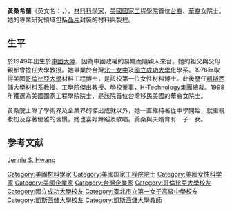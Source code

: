 {{Infobox academic
| honorific_prefix   =
| name               = 黃桑希蘭
| honorific_suffix   =
| native_name        = 
| native_name_lang   = 
| image              = 
| image_size         = 
| alt                = 
| caption            = 
| birth_name         = <!-- Use only if different from full/othernames -->
| birth_date         = {{Birth year and age|1949}}
| birth_place        = {{TWN}}
| death_date         = <!-- {{death date and age|YYYY|MM|DD|YYYY|MM|DD}} (death date then birth date) --> 
| death_place        = 
| death_cause        = 
| region             =
| nationality        = 
| period             = 
| occupation         = 
| title              = 
{{ubl
|美國國家工程院院士（1998）
|凱司西儲大學教授
|H-Technologies總裁
}}
| boards             = <!-- Board or similar positions extraneous to main occupation   -->
| known_for          =
| spouse             = 
| children           = 
| signature          = 
| signature_alt      = 
| signature_size     = 
| era                = 
| language           = 
| discipline         = <!-- Major academic discipline - e.g. Physicist, Sociologist, New Testament scholar, Ancient Near Eastern Linguist -->
| sub_discipline     = <!-- Academic discipline specialist area - e.g. Sub-atomic research, 20th Century Danish specialist, Pauline research, Arcadian and Ugaritic specialist -->
| movement           = <!-- Should match the ideological movement or denomination (for religious), "school" of thought etc. (e.g. "Anglican", "Postmodernist", "Socialist" or "Green" etc. -->
| religion           = <!-- Religion should be supported with a citation from a reliable source -->
| denomination       = <!-- Religious denomination should be supported with a citation from a reliable source -->
| education          =[[台北市立第一女子高级中学|台北市立第一女子高级中学]] <br>國立成功大學化學系<br />美國哥倫比亞大學碩士<br />肯特州立大學碩士<br />凱斯西儲大學材料博士
| alma_mater         = 臺北市立第一女子中學<br />國立成功大學<br />美國哥倫比亞大學<br />肯特州立大學<br />凱斯西儲大學
| thesis_title       = 
| thesis_url         = 
| thesis_year        = 
| school_tradition   = 
| doctoral_advisor   = 
| doctoral_students  = 
| notable_students   = <!--Only those with WP articles-->
| main_interests     = 表面黏著技術
| workplaces         = <!--full-time positions only, not student positions-->
| notable_works      = 
| notable_ideas      = 
| influences         = <!--Must be referenced from a third party source-->
| influenced         = <!--Must be referenced from a third party source-->
| awards             = <!--Notable national level awards only-->
| website            =
| footnotes          =
}}
'''黃桑希蘭'''（英文名：{{lang|en|Jennie S. Hwang}}，{{bd|1949年|catIdx=H黄}}），[[材料科學家|材料科學家]]，[[美國國家工程學院|美國國家工程學院]]首位[[台裔|台裔]]、[[華裔|華裔]]女院士。她的專業研究領域包括[[晶片|晶片]]封裝的材料與製程。

==生平==
於1949年出生於[[中国大陆|中國大陸]]，因為中國政權的易幟而隨親人來台。她的祖父與父母親都曾擔任大學教授。她畢業於台灣[[北一女中|北一女中]]及[[國立成功大學|國立成功大學]]化學系。1976年取得美國[[哥倫比亞大學|哥倫比亞大學]]材料工程博士，是該校第一位女性材料博士。此後歷任[[凱斯西儲大學|凱斯西儲大學]]材料系教授、工學院傑出教授、學校董事，H-Technology集團總裁。1998年獲選為美國國家工程學院院士，是該院首位台灣移民美國的華裔女院士。

黃桑院士除了學術界及企業界的傑出成就以外，她一直維持著從中學開始，就重視妝扮及穿著優雅的習慣。她也喜好舞蹈及歌唱。黃桑與夫婿育有一子一女。

==参考文献==
[http://www.jenniehwang.com/ Jennie S. Hwang] {{Wayback|url=http://www.jenniehwang.com/ |date=20210227123443 }}

{{DEFAULTSORT:H}}
[[Category:美國材料學家|Category:美國材料學家]]
[[Category:美國国家工程院院士|Category:美國国家工程院院士]]
[[Category:美國女性科学家|Category:美國女性科学家]]
[[Category:美國企業家|Category:美國企業家]]
[[Category:台灣企業家|Category:台灣企業家]]
[[Category:哥倫比亞大學校友|Category:哥倫比亞大學校友]]
[[Category:國立成功大學校友|Category:國立成功大學校友]]
[[Category:臺北市立第一女子高級中學校友|Category:臺北市立第一女子高級中學校友]]
[[Category:凱斯西储大學校友|Category:凱斯西储大學校友]]
[[Category:凱斯西儲大學教師|Category:凱斯西儲大學教師]]